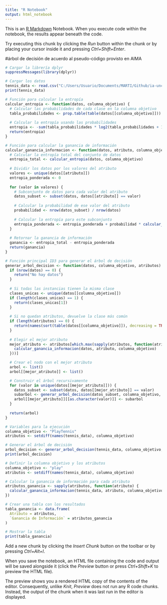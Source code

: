 ```yaml
---
title: "R Notebook"
output: html_notebook
---
```


This is an [R Markdown](http://rmarkdown.rstudio.com) Notebook. When you execute code within the notebook, the results appear beneath the code. 

Try executing this chunk by clicking the *Run* button within the chunk or by placing your cursor inside it and pressing *Ctrl+Shift+Enter*. 

#árbol de decisión de acuerdo al pseudo-código provisto en AIMA

```r
# Cargar la librería dplyr
suppressMessages(library(dplyr))

# Cargar los datos
tennis_data <- read.csv("C:/Users/Usuario/Documents/MARTI/Github/ia-uncuyo-2024/tp7-ml/code/id3/tennis.csv")
print(tennis_data)

```

```r
# Función para calcular la entropía
calcular_entropia <- function(datos, columna_objetivo) {
  # Calcular las probabilidades de cada clase en la columna objetivo
  tabla_probabilidades <- prop.table(table(datos[[columna_objetivo]]))
  
  # Calcular la entropía usando las probabilidades
  entropia <- -sum(tabla_probabilidades * log2(tabla_probabilidades + 1e-9)) # Evita log(0)
  return(entropia)
}


```

```r
# Función para calcular la ganancia de información
calcular_ganancia_informacion <- function(datos, atributo, columna_objetivo) {
  # Calcular la entropía total del conjunto de datos
  entropia_total <- calcular_entropia(datos, columna_objetivo)
  
  # Dividir los datos por los valores del atributo
  valores <- unique(datos[[atributo]])
  entropia_ponderada <- 0
  
  for (valor in valores) {
    # Subconjunto de datos para cada valor del atributo
    datos_subset <- subset(datos, datos[[atributo]] == valor)
    
    # Calcular la probabilidad de ese valor del atributo
    probabilidad <- nrow(datos_subset) / nrow(datos)
    
    # Calcular la entropía para este subconjunto
    entropia_ponderada <- entropia_ponderada + probabilidad * calcular_entropia(datos_subset, columna_objetivo)
  }
  
  # Retornar la ganancia de información
  ganancia <- entropia_total - entropia_ponderada
  return(ganancia)
}


```

```r
# Función principal ID3 para generar el árbol de decisión
generar_arbol_decision <- function(datos, columna_objetivo, atributos) {
  if (nrow(datos) == 0) {
    return("No hay datos")
  }
  
  # Si todas las instancias tienen la misma clase
  clases_unicas <- unique(datos[[columna_objetivo]])
  if (length(clases_unicas) == 1) {
    return(clases_unicas[1])
  }
  
  # Si no quedan atributos, devuelve la clase más común
  if (length(atributos) == 0) {
    return(names(sort(table(datos[[columna_objetivo]]), decreasing = TRUE))[1])
  }
  
  # Elegir el mejor atributo
  mejor_atributo <- atributos[which.max(sapply(atributos, function(atributo) {
    calcular_ganancia_informacion(datos, atributo, columna_objetivo)
  }))]

  # Crear el nodo con el mejor atributo
  arbol <- list()
  arbol[[mejor_atributo]] <- list()

  # Construir el árbol recursivamente
  for (valor in unique(datos[[mejor_atributo]])) {
    datos_subset <- subset(datos, datos[[mejor_atributo]] == valor)
    subarbol <- generar_arbol_decision(datos_subset, columna_objetivo, setdiff(atributos, mejor_atributo))
    arbol[[mejor_atributo]][[as.character(valor)]] <- subarbol
  }
  
  return(arbol)
}


```

```r
# Variables para la ejecución
columna_objetivo <- "PlayTennis"
atributos <- setdiff(names(tennis_data), columna_objetivo)

# Generar el árbol de decisión
arbol_decision <- generar_arbol_decision(tennis_data, columna_objetivo, atributos)
print(arbol_decision)

```
```r
# Definir la columna objetivo y los atributos
columna_objetivo <- "play"
atributos <- setdiff(names(tennis_data), columna_objetivo)

# Calcular la ganancia de información para cada atributo
atributos_ganancia <- sapply(atributos, function(atributo) {
  calcular_ganancia_informacion(tennis_data, atributo, columna_objetivo)
})

# Crear una tabla con los resultados
tabla_ganancia <- data.frame(
  Atributo = atributos,
  `Ganancia de Información` = atributos_ganancia
)

# Mostrar la tabla
print(tabla_ganancia)

```












Add a new chunk by clicking the *Insert Chunk* button on the toolbar or by pressing *Ctrl+Alt+I*.

When you save the notebook, an HTML file containing the code and output will be saved alongside it (click the *Preview* button or press *Ctrl+Shift+K* to preview the HTML file).

The preview shows you a rendered HTML copy of the contents of the editor. Consequently, unlike *Knit*, *Preview* does not run any R code chunks. Instead, the output of the chunk when it was last run in the editor is displayed.
